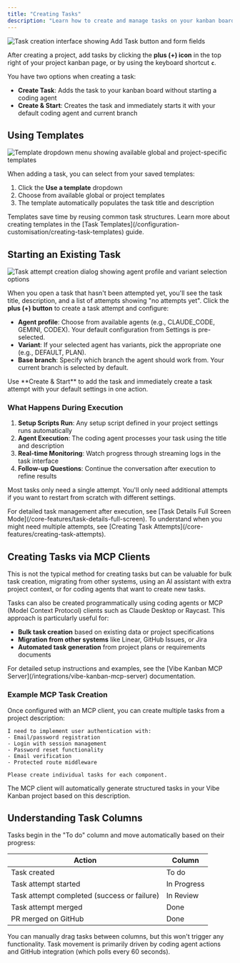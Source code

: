 ```yaml
---
title: "Creating Tasks"
description: "Learn how to create and manage tasks on your kanban board, including using templates, starting coding agents, and understanding task states"
---
```


<Frame>
<img src="/images/screenshot-create-task.png" alt="Task creation interface showing Add Task button and form fields" />
</Frame>

After creating a project, add tasks by clicking the **plus (+) icon** in the top right of your project kanban page, or by using the keyboard shortcut **`c`**.

You have two options when creating a task:

- **Create Task**: Adds the task to your kanban board without starting a coding agent
- **Create & Start**: Creates the task and immediately starts it with your default coding agent and current branch

## Using Templates

<Frame>
<img src="/images/screenshot-create-task-template-dropdown.png" alt="Template dropdown menu showing available global and project-specific templates" />
</Frame>

When adding a task, you can select from your saved templates:

1. Click the **Use a template** dropdown
2. Choose from available global or project templates
3. The template automatically populates the task title and description

<Note>
Templates save time by reusing common task structures. Learn more about creating templates in the [Task Templates](/configuration-customisation/creating-task-templates) guide.
</Note>

## Starting an Existing Task

<Frame>
<img src="/images/vk-new-task-attempt.png" alt="Task attempt creation dialog showing agent profile and variant selection options" />
</Frame>

When you open a task that hasn't been attempted yet, you'll see the task title, description, and a list of attempts showing "no attempts yet". Click the **plus (+) button** to create a task attempt and configure:

- **Agent profile**: Choose from available agents (e.g., CLAUDE_CODE, GEMINI, CODEX). Your default configuration from Settings is pre-selected.
- **Variant**: If your selected agent has variants, pick the appropriate one (e.g., DEFAULT, PLAN).
- **Base branch**: Specify which branch the agent should work from. Your current branch is selected by default.

<Tip>
Use **Create & Start** to add the task and immediately create a task attempt with your default settings in one action.
</Tip>

### What Happens During Execution

1. **Setup Scripts Run**: Any setup script defined in your project settings runs automatically
2. **Agent Execution**: The coding agent processes your task using the title and description  
3. **Real-time Monitoring**: Watch progress through streaming logs in the task interface
4. **Follow-up Questions**: Continue the conversation after execution to refine results

Most tasks only need a single attempt. You'll only need additional attempts if you want to restart from scratch with different settings.

<Note>
For detailed task management after execution, see [Task Details Full Screen Mode](/core-features/task-details-full-screen). To understand when you might need multiple attempts, see [Creating Task Attempts](/core-features/creating-task-attempts).
</Note>

## Creating Tasks via MCP Clients

<Warning>
This is not the typical method for creating tasks but can be valuable for bulk task creation, migrating from other systems, using an AI assistant with extra project context, or for coding agents that want to create new tasks.
</Warning>

Tasks can also be created programmatically using coding agents or MCP (Model Context Protocol) clients such as Claude Desktop or Raycast. This approach is particularly useful for:

- **Bulk task creation** based on existing data or project specifications
- **Migration from other systems** like Linear, GitHub Issues, or Jira
- **Automated task generation** from project plans or requirements documents

<Tip>
For detailed setup instructions and examples, see the [Vibe Kanban MCP Server](/integrations/vibe-kanban-mcp-server) documentation.
</Tip>

### Example MCP Task Creation

Once configured with an MCP client, you can create multiple tasks from a project description:

```
I need to implement user authentication with:
- Email/password registration
- Login with session management  
- Password reset functionality
- Email verification
- Protected route middleware

Please create individual tasks for each component.
```

The MCP client will automatically generate structured tasks in your Vibe Kanban project based on this description.

## Understanding Task Columns

Tasks begin in the "To do" column and move automatically based on their progress:

| Action | Column |
|--------|---------|
| Task created | To do |
| Task attempt started | In Progress |
| Task attempt completed (success or failure) | In Review |
| Task attempt merged | Done |
| PR merged on GitHub | Done |

<Info>
You can manually drag tasks between columns, but this won't trigger any functionality. Task movement is primarily driven by coding agent actions and GitHub integration (which polls every 60 seconds).
</Info>
